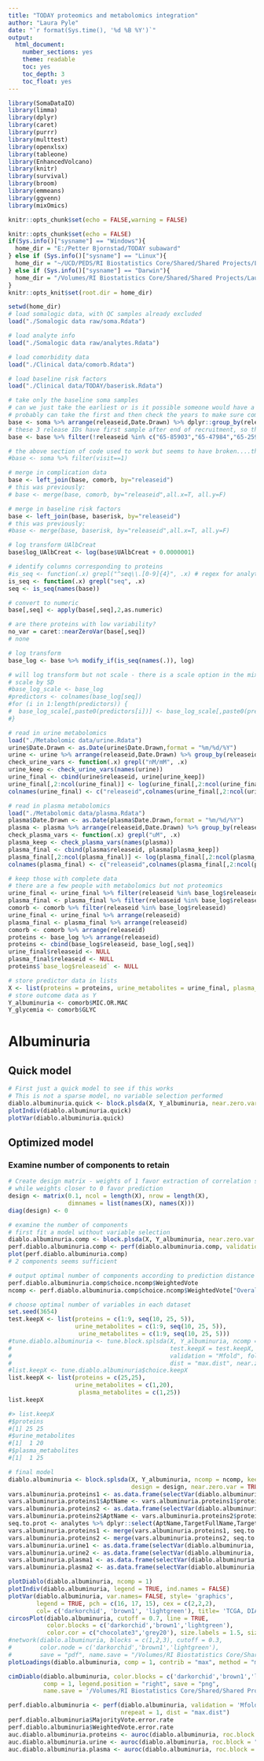 ```yaml
---
title: "TODAY proteomics and metabolomics integration"
author: "Laura Pyle"
date: "`r format(Sys.time(), '%d %B %Y')`"
output:
  html_document:
    number_sections: yes
    theme: readable
    toc: yes
    toc_depth: 3
    toc_float: yes
---
```


```r
library(SomaDataIO)
library(limma)
library(dplyr)
library(caret)
library(purrr)
library(multtest)
library(openxlsx)
library(tableone)
library(EnhancedVolcano)
library(knitr)
library(survival)
library(broom)
library(emmeans)
library(ggvenn)
library(mixOmics)

knitr::opts_chunk$set(echo = FALSE,warning = FALSE)

knitr::opts_chunk$set(echo = FALSE)
if(Sys.info()["sysname"] == "Windows"){
  home_dir = "E:/Petter Bjornstad/TODAY subaward"
} else if (Sys.info()["sysname"] == "Linux"){
  home_dir = "~/UCD/PEDS/RI Biostatistics Core/Shared/Shared Projects/Laura/Peds Endo/Petter Bjornstad/TODAY subaward/"
} else if (Sys.info()["sysname"] == "Darwin"){
  home_dir = "/Volumes/RI Biostatistics Core/Shared/Shared Projects/Laura/Peds Endo/Petter Bjornstad/TODAY subaward"
}
knitr::opts_knit$set(root.dir = home_dir)
```

```r
setwd(home_dir)
# load somalogic data, with QC samples already excluded
load("./Somalogic data raw/soma.Rdata")

# load analyte info
load("./Somalogic data raw/analytes.Rdata")

# load comorbidity data
load("./Clinical data/comorb.Rdata")

# load baseline risk factors
load("./Clinical data/TODAY/baserisk.Rdata")

# take only the baseline soma samples
# can we just take the earliest or is it possible someone would have a follow-up sample but not baseline?
# probably can take the first and then check the years to make sure compatible with TODAY
base <- soma %>% arrange(releaseid,Date.Drawn) %>% dplyr::group_by(releaseid) %>% dplyr::filter(row_number()==1)
# these 3 release IDs have first sample after end of recruitment, so they must be missing the baseline visit
base <- base %>% filter(!releaseid %in% c("65-85903","65-47984","65-25901"))

# the above section of code used to work but seems to have broken....this should accomplish the same thing?
#base <- soma %>% filter(visit==1)

# merge in complication data
base <- left_join(base, comorb, by="releaseid")
# this was previously:
# base <- merge(base, comorb, by="releaseid",all.x=T, all.y=F)

# merge in baseline risk factors
base <- left_join(base, baserisk, by="releaseid")
# this was previously:
#base <- merge(base, baserisk, by="releaseid",all.x=T, all.y=F)

# log transform UAlbCreat
base$log_UAlbCreat <- log(base$UAlbCreat + 0.0000001)

# identify columns corresponding to proteins
#is_seq <- function(.x) grepl("^seq\\.[0-9]{4}", .x) # regex for analytes
is_seq <- function(.x) grepl("seq", .x)
seq <- is_seq(names(base))

# convert to numeric
base[,seq] <- apply(base[,seq],2,as.numeric)

# are there proteins with low variability?
no_var = caret::nearZeroVar(base[,seq])
# none

# log transform
base_log <- base %>% modify_if(is_seq(names(.)), log)

# will log transform but not scale - there is a scale option in the mixOmics function
# scale by SD
#base_log_scale <- base_log
#predictors <- colnames(base_log[seq])
#for (i in 1:length(predictors)) {
#  base_log_scale[,paste0(predictors[i])] <- base_log_scale[,paste0(predictors[i])]/sd(unlist(base_log[,paste0(predictors[i])]))
#}

# read in urine metabolomics
load("./Metabolomic data/urine.Rdata")
urine$Date.Drawn <- as.Date(urine$Date.Drawn,format = "%m/%d/%Y")
urine <- urine %>% arrange(releaseid,Date.Drawn) %>% group_by(releaseid) %>% filter(row_number()==1)
check_urine_vars <- function(.x) grepl("nM/mM", .x)
urine_keep <- check_urine_vars(names(urine))
urine_final <- cbind(urine$releaseid, urine[urine_keep])
urine_final[,2:ncol(urine_final)] <- log(urine_final[,2:ncol(urine_final)]) 
colnames(urine_final) <- c("releaseid",colnames(urine_final[,2:ncol(urine_final)]))

# read in plasma metabolomics
load("./Metabolomic data/plasma.Rdata")
plasma$Date.Drawn <- as.Date(plasma$Date.Drawn,format = "%m/%d/%Y")
plasma <- plasma %>% arrange(releaseid,Date.Drawn) %>% group_by(releaseid) %>% filter(row_number()==1)
check_plasma_vars <- function(.x) grepl("uM", .x)
plasma_keep <- check_plasma_vars(names(plasma))
plasma_final <- cbind(plasma$releaseid, plasma[plasma_keep])
plasma_final[,2:ncol(plasma_final)] <- log(plasma_final[,2:ncol(plasma_final)]) 
colnames(plasma_final) <- c("releaseid",colnames(plasma_final[,2:ncol(plasma_final)]))

# keep those with complete data
# there are a few people with metabolomics but not proteomics
urine_final <- urine_final %>% filter(releaseid %in% base_log$releaseid)
plasma_final <- plasma_final %>% filter(releaseid %in% base_log$releaseid)
comorb <- comorb %>% filter(releaseid %in% base_log$releaseid)
urine_final <- urine_final %>% arrange(releaseid)
plasma_final <- plasma_final %>% arrange(releaseid)
comorb <- comorb %>% arrange(releaseid)
proteins <- base_log %>% arrange(releaseid)
proteins <- cbind(base_log$releaseid, base_log[,seq])
urine_final$releaseid <- NULL
plasma_final$releaseid <- NULL
proteins$`base_log$releaseid` <- NULL

# store predictor data in lists
X <- list(proteins = proteins, urine_metabolites = urine_final, plasma_metabolites = plasma_final)
# store outcome data as Y
Y_albuminuria <- comorb$MIC.OR.MAC
Y_glycemia <- comorb$GLYC

```

# Albuminuria

## Quick model

```r
# First just a quick model to see if this works 
# This is not a sparse model, no variable selection performed
diablo.albuminuria.quick <- block.plsda(X, Y_albuminuria, near.zero.var = TRUE)
plotIndiv(diablo.albuminuria.quick)
plotVar(diablo.albuminuria.quick)
```

## Optimized model

### Examine number of components to retain

```r
# Create design matrix - weights of 1 favor extraction of correlation structure,
# while weights closer to 0 favor prediction
design <- matrix(0.1, ncol = length(X), nrow = length(X),
                 dimnames = list(names(X), names(X)))
diag(design) <- 0

# examine the number of components
# first fit a model without variable selection
diablo.albuminuria.comp <- block.plsda(X, Y_albuminuria, near.zero.var = TRUE, ncomp = 5, design = design)
perf.diablo.albuminuria.comp <- perf(diablo.albuminuria.comp, validation = "Mfold", folds = 5, nrepeat = 5)
plot(perf.diablo.albuminuria.comp)
# 2 components seems sufficient

# output optimal number of components according to prediction distance and type of error rate
perf.diablo.albuminuria.comp$choice.ncomp$WeightedVote
ncomp <- perf.diablo.albuminuria.comp$choice.ncomp$WeightedVote["Overall.ER", "max.dist"]

# choose optimal number of variables in each dataset
set.seed(3654)
test.keepX <- list(proteins = c(1:9, seq(10, 25, 5)),
                   urine_metabolites = c(1:9, seq(10, 25, 5)),
                    urine_metabolites = c(1:9, seq(10, 25, 5)))
#tune.diablo.albuminuria <- tune.block.splsda(X, Y_albuminuria, ncomp = 2,
#                                             test.keepX = test.keepX, design = design,
#                                             validation = "Mfold", folds = 5, nrepeat = 5,
#                                             dist = "max.dist", near.zero.var = TRUE)
#list.keepX <- tune.diablo.albuminuria$choice.keepX
list.keepX <- list(proteins = c(25,25),
                   urine_metabolites = c(1,20),
                    plasma_metabolites = c(1,25))
list.keepX

#> list.keepX
#$proteins
#[1] 25 25
#$urine_metabolites
#[1]  1 20
#$plasma_metabolites
#[1]  1 25

# final model
diablo.albuminuria <- block.splsda(X, Y_albuminuria, ncomp = ncomp, keepX = list.keepX,
                                   design = design, near.zero.var = TRUE)
vars.albuminuria.proteins1 <- as.data.frame(selectVar(diablo.albuminuria, block = "proteins", comp = 1))
vars.albuminuria.proteins1$AptName <- vars.albuminuria.proteins1$proteins.name
vars.albuminuria.proteins2 <- as.data.frame(selectVar(diablo.albuminuria, block = "proteins", comp = 2))
vars.albuminuria.proteins2$AptName <- vars.albuminuria.proteins2$proteins.name
seq.to.prot <- analytes %>% dplyr::select(AptName,TargetFullName,Target)
vars.albuminuria.proteins1 <- merge(vars.albuminuria.proteins1, seq.to.prot, by = "AptName")
vars.albuminuria.proteins2 <- merge(vars.albuminuria.proteins2, seq.to.prot, by = "AptName")
vars.albuminuria.urine1 <- as.data.frame(selectVar(diablo.albuminuria, block = "urine_metabolites", comp = 1))
vars.albuminuria.urine2 <- as.data.frame(selectVar(diablo.albuminuria, block = "urine_metabolites", comp = 2))
vars.albuminuria.plasma1 <- as.data.frame(selectVar(diablo.albuminuria, block = "plasma_metabolites", comp = 1))
vars.albuminuria.plasma2 <- as.data.frame(selectVar(diablo.albuminuria, block = "plasma_metabolites", comp = 2))

plotDiablo(diablo.albuminuria, ncomp = 1)
plotIndiv(diablo.albuminuria, legend = TRUE, ind.names = FALSE)
plotVar(diablo.albuminuria, var.names= FALSE, style= 'graphics', 
        legend = TRUE, pch = c(16, 17, 15), cex = c(2,2,2), 
        col= c('darkorchid', 'brown1', 'lightgreen'), title= 'TCGA, DIABLO comp 1 - 2')
circosPlot(diablo.albuminuria, cutoff = 0.7, line = TRUE, 
           color.blocks = c('darkorchid','brown1','lightgreen'),
           color.cor = c("chocolate3",'grey20'), size.labels = 1.5, size.variables = 0.3)
#network(diablo.albuminuria, blocks = c(1,2,3), cutoff = 0.3,
#        color.node = c('darkorchid','brown1','lightgreen'),
#        save = "pdf", name.save = "/Volumes/RI Biostatistics Core/Shared/Shared Projects/Laura/Peds Endo/Petter Bjornstad/TODAY #subaward/Multiomics integration/DIABLO/Plots/network_albuminuria.pdf")
plotLoadings(diablo.albuminuria, comp = 1, contrib = "max", method = "median")

cimDiablo(diablo.albuminuria, color.blocks = c('darkorchid','brown1','lightgreen'),
          comp = 1, legend.position = "right", save = "png",
          name.save = '/Volumes/RI Biostatistics Core/Shared/Shared Projects/Laura/Peds Endo/Petter Bjornstad/TODAY subaward/Multiomics integration/DIABLO/Plots/cim_albuminuria')

perf.diablo.albuminuria <- perf(diablo.albuminuria, validation = 'Mfold', folds = 5, 
                                nrepeat = 1, dist = "max.dist")
perf.diablo.albuminuria$MajorityVote.error.rate
perf.diablo.albuminuria$WeightedVote.error.rate
auc.diablo.albuminuria.proteins <- auroc(diablo.albuminuria, roc.block = "proteins", roc.comp = 2)
auc.diablo.albuminuria.urine <- auroc(diablo.albuminuria, roc.block = "urine_metabolites", roc.comp = 2)
auc.diablo.albuminuria.plasma <- auroc(diablo.albuminuria, roc.block = "plasma_metabolites", roc.comp = 2)
```
